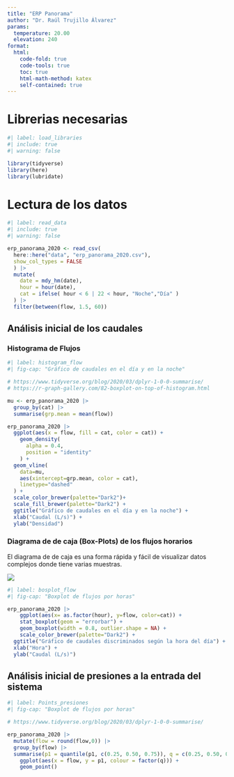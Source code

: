 ```yaml
---
title: "ERP Panorama"
author: "Dr. Raúl Trujillo Álvarez"
params:
  temperature: 20.00
  elevation: 240
format: 
  html:
    code-fold: true
    code-tools: true
    toc: true
    html-math-method: katex
    self-contained: true
---
```


# Librerias necesarias

```r
#| label: load_libraries
#| include: true
#| warning: false

library(tidyverse)
library(here)
library(lubridate)
```

# Lectura de los datos

```r

#| label: read_data
#| include: true
#| warning: false

erp_panorama_2020 <- read_csv(
  here::here("data", "erp_panorama_2020.csv"),
  show_col_types = FALSE
  ) |> 
  mutate( 
    date = mdy_hm(date),
    hour = hour(date),
    cat = ifelse( hour < 6 | 22 < hour, "Noche","Día" )
  ) |> 
  filter(between(flow, 1.5, 60))


```

## Análisis inicial de los caudales

### Histograma de Flujos

```r
#| label: histogram_flow
#| fig-cap: "Gráfico de caudales en el día y en la noche"

# https://www.tidyverse.org/blog/2020/03/dplyr-1-0-0-summarise/
# https://r-graph-gallery.com/82-boxplot-on-top-of-histogram.html

mu <- erp_panorama_2020 |>  
  group_by(cat) |> 
  summarise(grp.mean = mean(flow))

erp_panorama_2020 |> 
  ggplot(aes(x = flow, fill = cat, color = cat)) +
    geom_density(
      alpha = 0.4,
      position = "identity"
    ) +
  geom_vline(
    data=mu, 
    aes(xintercept=grp.mean, color = cat),
    linetype="dashed"
  ) + 
  scale_color_brewer(palette="Dark2")+
  scale_fill_brewer(palette="Dark2") +
  ggtitle("Gráfico de caudales en el día y en la noche") +
  xlab("Caudal (L/s)") + 
  ylab("Densidad")

```

### Diagrama de de caja (Box-Plots) de los flujos horarios

El diagrama de de caja es una forma rápida y fácil de visualizar datos complejos donde tiene varias muestras.

![](image/typical-box-whisker-plot.png)

```r
#| label: bosplot_flow
#| fig-cap: "Boxplot de flujos por horas"

erp_panorama_2020 |> 
    ggplot(aes(x= as.factor(hour), y=flow, color=cat)) + 
    stat_boxplot(geom = "errorbar") + 
    geom_boxplot(width = 0.8, outlier.shape = NA) + 
    scale_color_brewer(palette="Dark2") +
  ggtitle("Gráfico de caudales discriminados según la hora del día") +
  xlab("Hora") + 
  ylab("Caudal (L/s)")

```

## Análisis inicial de presiones a la entrada del sistema

```r
#| label: Points_presiones
#| fig-cap: "Boxplot de flujos por horas"

# https://www.tidyverse.org/blog/2020/03/dplyr-1-0-0-summarise/

erp_panorama_2020 |> 
  mutate(flow = round(flow,0)) |> 
  group_by(flow) |> 
  summarise(p1 = quantile(p1, c(0.25, 0.50, 0.75)), q = c(0.25, 0.50, 0.75)) |> 
    ggplot(aes(x = flow, y = p1, colour = factor(q))) + 
    geom_point()
  



```
